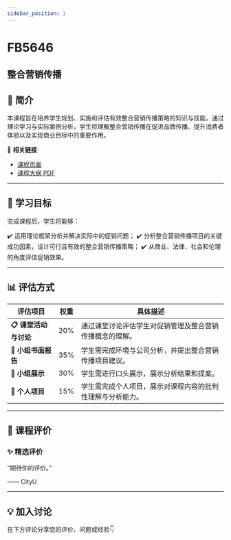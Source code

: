 ```yaml
---
sidebar_position: 1
---
```


# FB5646
## 整合营销传播

## **📘 简介**
本课程旨在培养学生规划、实施和评估有效整合营销传播策略的知识与技能。通过理论学习与实际案例分析，学生将理解整合营销传播在促进品牌传播、提升消费者体验以及实现商业目标中的重要作用。

🔗 **相关链接**
- [课程页面](https://www.cityu.edu.hk/catalogue/pg/202425/course/FB5646.htm)
- [课程大纲 PDF](https://www.cityu.edu.hk/catalogue/pg/202425/course/FB5646.pdf)

---

## **🎯 学习目标**

完成课程后，学生将能够：

✔️ 运用理论框架分析并解决实际中的促销问题；
✔️ 分析整合营销传播项目的关键成功因素，设计可行且有效的整合营销传播策略；
✔️ 从商业、法律、社会和伦理的角度评估促销效果。

---

## **📊 评估方式**

| **评估项目**             | **权重** | **具体描述**                                                                                     |
|-------------------------|---------|-----------------------------------------------------------------------------------------------|
| **📋 课堂活动与讨论**     | 20%     | 通过课堂讨论评估学生对促销管理及整合营销传播概念的理解。                                          |
| **📄 小组书面报告**       | 35%     | 学生需完成环境与公司分析，并提出整合营销传播项目建议。                                             |
| **🎤 小组展示**           | 30%     | 学生需进行口头展示，展示分析结果和提案。                                                        |
| **📝 个人项目**           | 15%     | 学生需完成个人项目，展示对课程内容的批判性理解与分析能力。                                        |

---

## **💬 课程评价**

### ✨ **精选评价**
<div className={commentStyles.commentBox}>
    <p className={commentStyles.commentText}>
        “期待你的评价。”
    </p>
    <p className={commentStyles.commentAuthor}>—— CityU</p>
</div>

---

## **💡 加入讨论**

在下方评论分享您的评价、问题或经验👇
<Utterances />